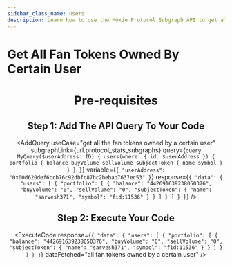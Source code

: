 ```yaml
---
sidebar_class_name: users
description: Learn how to use the Moxie Protocol Subgraph API to get all fan tokens owned by a certain user.
---
```



# Get All Fan Tokens Owned By Certain User

<Header
  useCase="get all the fan tokens owned by a certain user"
  apiName="Moxie Protocol Subgraph"
/>

# Pre-requisites

<Prerequisites apiName="Moxie Protocol Subgraph" />

## Step 1: Add The API Query To Your Code

<AddQuery
  useCase="get all the fan tokens owned by a certain user"
  subgraphLink={url.protocol_stats_subgraphs}
  query={`query MyQuery($userAddress: ID) {
  users(where: { id: $userAddress }) {
    portfolio {
      balance
      buyVolume
      sellVolume
      subjectToken {
        name
        symbol
      }
    }
  }
}`}
  variable={`{
  "userAddress": "0x00d620def6ccb76c92dbfc87bc2bebab7637ec53"
}`}
  response={`{
  "data": {
    "users": [
      {
        "portfolio": [
          {
            "balance": "442691639238050376",
            "buyVolume": "0",
            "sellVolume": "0",
            "subjectToken": {
              "name": "sarvesh371",
              "symbol": "fid:11536"
            }
          }
        ]
      }
    ]
  }
}`}
/>

## Step 2: Execute Your Code

<ExecuteCode
  response={`{
  "data": {
    "users": [
      {
        "portfolio": [
          {
            "balance": "442691639238050376",
            "buyVolume": "0",
            "sellVolume": "0",
            "subjectToken": {
              "name": "sarvesh371",
              "symbol": "fid:11536"
            }
          }
        ]
      }
    ]
  }
}`}
  dataFetched="all fan tokens owned by a certain user"
/>

<DeveloperSupport />
